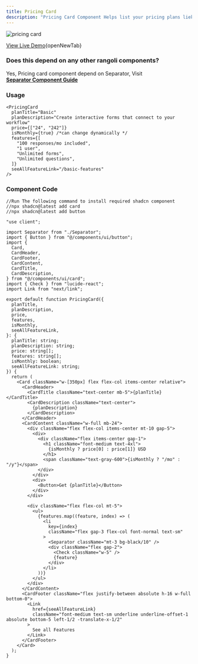 ```yaml
---
title: Pricing Card
description: "Pricing Card Component Helps list your pricing plans liek basic plan, pro plan, premium plan, etc"
---
```


<Frame>
  <img src="/images/pricing-card.png" alt="pricing card" />
</Frame>

[View Live Demo](https://rangoli-components.vercel.app/p/pricing-card){openNewTab}

### Does this depend on any other rangoli components?

Yes, Pricing card component depend on Separator, Visit<br />
**[Separator Component Guide](https://docs.rangoliui.me/components/S/separator)**

### Usage

```tsx anyComponent.tsx
<PricingCard
  planTitle="Basic"
  planDescription="Create interactive forms that connect to your workflow"
  price={["24", "242"]}
  isMonthly={true} /*can change dynamically */
  features={[
    "100 responses/mo included",
    "1 user",
    "Unlimited forms",
    "Unlimited questions",
  ]}
  seeAllFeatureLink="/basic-features"
/>
```

### Component Code

```tsx @app/components/Separator.tsx
//Run The following command to install required shadcn component
//npx shadcn@latest add card
//npx shadcn@latest add button

"use client";

import Separator from "./Separator";
import { Button } from "@/components/ui/button";
import {
  Card,
  CardHeader,
  CardFooter,
  CardContent,
  CardTitle,
  CardDescription,
} from "@/components/ui/card";
import { Check } from "lucide-react";
import Link from "next/link";

export default function PricingCard({
  planTitle,
  planDescription,
  price,
  features,
  isMonthly,
  seeAllFeatureLink,
}: {
  planTitle: string;
  planDescription: string;
  price: string[];
  features: string[];
  isMonthly: boolean;
  seeAllFeatureLink: string;
}) {
  return (
    <Card className="w-[350px] flex flex-col items-center relative">
      <CardHeader>
        <CardTitle className="text-center mb-5">{planTitle}</CardTitle>
        <CardDescription className="text-center">
          {planDescription}
        </CardDescription>
      </CardHeader>
      <CardContent className="w-full mb-24">
        <div className="flex flex-col items-center mt-10 gap-5">
          <div>
            <div className="flex items-center gap-1">
              <h1 className="font-medium text-4xl">
                {isMonthly ? price[0] : price[1]} USD
              </h1>
              <span className="text-gray-600">{isMonthly ? "/mo" : "/y"}</span>
            </div>
          </div>
          <div>
            <Button>Get {planTitle}</Button>
          </div>
        </div>

        <div className="flex flex-col mt-5">
          <ul>
            {features.map((feature, index) => (
              <li
                key={index}
                className="flex gap-3 flex-col font-normal text-sm"
              >
                <Separator className="mt-3 bg-black/10" />
                <div className="flex gap-2">
                  <Check className="w-5" />
                  {feature}
                </div>
              </li>
            ))}
          </ul>
        </div>
      </CardContent>
      <CardFooter className="flex justify-between absolute h-16 w-full  bottom-0">
        <Link
          href={seeAllFeatureLink}
          className="font-medium text-sm underline underline-offset-1 absolute bottom-5 left-1/2 -translate-x-1/2"
        >
          See all Features
        </Link>
      </CardFooter>
    </Card>
  );
}
```
